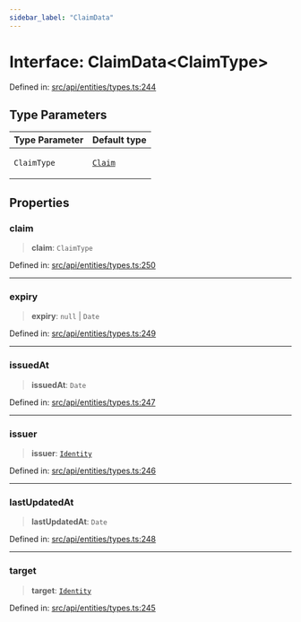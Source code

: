 ```yaml
---
sidebar_label: "ClaimData"
---
```


# Interface: ClaimData\<ClaimType\>

Defined in: [src/api/entities/types.ts:244](https://github.com/PolymeshAssociation/polymesh-sdk/blob/bee6a2fe7a8ce5db42a6982e793782182cde2153/src/api/entities/types.ts#L244)

## Type Parameters

<table>
<thead>
<tr>
<th>Type Parameter</th>
<th>Default type</th>
</tr>
</thead>
<tbody>
<tr>
<td>

`ClaimType`

</td>
<td>

[`Claim`](../type-aliases/Claim.mdx)

</td>
</tr>
</tbody>
</table>

## Properties

### claim

> **claim**: `ClaimType`

Defined in: [src/api/entities/types.ts:250](https://github.com/PolymeshAssociation/polymesh-sdk/blob/bee6a2fe7a8ce5db42a6982e793782182cde2153/src/api/entities/types.ts#L250)

***

### expiry

> **expiry**: `null` \| `Date`

Defined in: [src/api/entities/types.ts:249](https://github.com/PolymeshAssociation/polymesh-sdk/blob/bee6a2fe7a8ce5db42a6982e793782182cde2153/src/api/entities/types.ts#L249)

***

### issuedAt

> **issuedAt**: `Date`

Defined in: [src/api/entities/types.ts:247](https://github.com/PolymeshAssociation/polymesh-sdk/blob/bee6a2fe7a8ce5db42a6982e793782182cde2153/src/api/entities/types.ts#L247)

***

### issuer

> **issuer**: [`Identity`](../../Identity/classes/Identity.mdx)

Defined in: [src/api/entities/types.ts:246](https://github.com/PolymeshAssociation/polymesh-sdk/blob/bee6a2fe7a8ce5db42a6982e793782182cde2153/src/api/entities/types.ts#L246)

***

### lastUpdatedAt

> **lastUpdatedAt**: `Date`

Defined in: [src/api/entities/types.ts:248](https://github.com/PolymeshAssociation/polymesh-sdk/blob/bee6a2fe7a8ce5db42a6982e793782182cde2153/src/api/entities/types.ts#L248)

***

### target

> **target**: [`Identity`](../../Identity/classes/Identity.mdx)

Defined in: [src/api/entities/types.ts:245](https://github.com/PolymeshAssociation/polymesh-sdk/blob/bee6a2fe7a8ce5db42a6982e793782182cde2153/src/api/entities/types.ts#L245)
